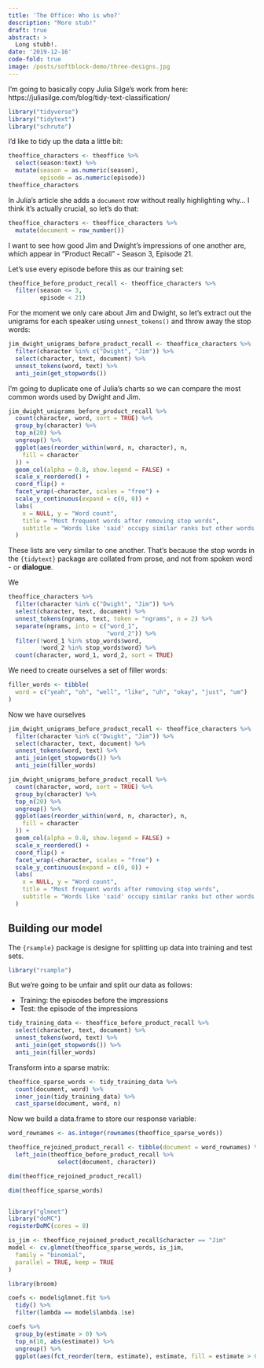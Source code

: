 ```yaml
---
title: 'The Office: Who is who?'
description: "More stub!"
draft: true
abstract: >
  Long stubb!.
date: '2019-12-16'
code-fold: true
image: /posts/softblock-demo/three-designs.jpg
---
```



I'm going to basically copy Julia Silge's work from here: https://juliasilge.com/blog/tidy-text-classification/

```r
library("tidyverse")
library("tidytext")
library("schrute")
```

I'd like to tidy up the data a little bit:

```r
theoffice_characters <- theoffice %>%
  select(season:text) %>%
  mutate(season = as.numeric(season),
         episode = as.numeric(episode))
theoffice_characters
```

In Julia's article she adds a `document` row without really highlighting why... I think it's actually crucial, so let's do that:

```r
theoffice_characters <- theoffice_characters %>%
  mutate(document = row_number())
```


I want to see how good Jim and Dwight's impressions of one another are, which appear in "Product Recall" - Season 3, Episode 21. 

Let's use every episode before this as our training set:

```r
theoffice_before_product_recall <- theoffice_characters %>%
  filter(season <= 3,
         episode < 21)
```

For the moment we only care about Jim and Dwight, so let's extract out the unigrams for each speaker using `unnest_tokens()` and throw away the stop words:

```r
jim_dwight_unigrams_before_product_recall <- theoffice_characters %>%
  filter(character %in% c("Dwight", "Jim")) %>%
  select(character, text, document) %>%
  unnest_tokens(word, text) %>%
  anti_join(get_stopwords())
```

I'm going to duplicate one of Julia's charts so we can compare the most common words used by Dwight and Jim.

```r
jim_dwight_unigrams_before_product_recall %>%
  count(character, word, sort = TRUE) %>%
  group_by(character) %>%
  top_n(20) %>%
  ungroup() %>%
  ggplot(aes(reorder_within(word, n, character), n,
    fill = character
  )) +
  geom_col(alpha = 0.8, show.legend = FALSE) +
  scale_x_reordered() +
  coord_flip() +
  facet_wrap(~character, scales = "free") +
  scale_y_continuous(expand = c(0, 0)) +
  labs(
    x = NULL, y = "Word count",
    title = "Most frequent words after removing stop words",
    subtitle = "Words like 'said' occupy similar ranks but other words are quite different"
  )
```

These lists are very similar to one another. That's because the stop words in the `{tidytext}` package are collated from prose, and not from spoken word - or **dialogue**.

We 

```r
theoffice_characters %>%
  filter(character %in% c("Dwight", "Jim")) %>%
  select(character, text, document) %>%
  unnest_tokens(ngrams, text, token = "ngrams", n = 2) %>%
  separate(ngrams, into = c("word_1",
                            "word_2")) %>%
  filter(!word_1 %in% stop_words$word,
         !word_2 %in% stop_words$word) %>%
  count(character, word_1, word_2, sort = TRUE)
```

We need to create ourselves a set of filler words:

```r
filler_words <- tibble(
  word = c("yeah", "oh", "well", "like", "uh", "okay", "just", "um")
)
```

Now we have ourselves 

```r
jim_dwight_unigrams_before_product_recall <- theoffice_characters %>%
  filter(character %in% c("Dwight", "Jim")) %>%
  select(character, text, document) %>%
  unnest_tokens(word, text) %>%
  anti_join(get_stopwords()) %>%
  anti_join(filler_words)

jim_dwight_unigrams_before_product_recall %>%
  count(character, word, sort = TRUE) %>%
  group_by(character) %>%
  top_n(20) %>%
  ungroup() %>%
  ggplot(aes(reorder_within(word, n, character), n,
    fill = character
  )) +
  geom_col(alpha = 0.8, show.legend = FALSE) +
  scale_x_reordered() +
  coord_flip() +
  facet_wrap(~character, scales = "free") +
  scale_y_continuous(expand = c(0, 0)) +
  labs(
    x = NULL, y = "Word count",
    title = "Most frequent words after removing stop words",
    subtitle = "Words like 'said' occupy similar ranks but other words are quite different"
  )

```

## Building our model

The `{rsample}` package is designe for splitting up data into training and test sets.

```r
library("rsample")
```

But we're going to be unfair and split our data as follows:

- Training: the episodes before the impressions
- Test: the episode of the impressions

```r
tidy_training_data <- theoffice_before_product_recall %>%
  select(character, text, document) %>%
  unnest_tokens(word, text) %>%
  anti_join(get_stopwords()) %>%
  anti_join(filler_words)
```

Transform into a sparse matrix:

```r
theoffice_sparse_words <- tidy_training_data %>%
  count(document, word) %>%
  inner_join(tidy_training_data) %>%
  cast_sparse(document, word, n)
```



Now we build a data.frame to store our response variable:

```r
word_rownames <- as.integer(rownames(theoffice_sparse_words))

theoffice_rejoined_product_recall <- tibble(document = word_rownames) %>%
  left_join(theoffice_before_product_recall %>%
              select(document, character))

```

```r
dim(theoffice_rejoined_product_recall)

dim(theoffice_sparse_words)



```


```r
library("glmnet")
library("doMC")
registerDoMC(cores = 8)

is_jim <- theoffice_rejoined_product_recall$character == "Jim"
model <- cv.glmnet(theoffice_sparse_words, is_jim,
  family = "binomial",
  parallel = TRUE, keep = TRUE
)
```

```r
library(broom)

coefs <- model$glmnet.fit %>%
  tidy() %>%
  filter(lambda == model$lambda.1se)
```


```r
coefs %>%
  group_by(estimate > 0) %>%
  top_n(10, abs(estimate)) %>%
  ungroup() %>%
  ggplot(aes(fct_reorder(term, estimate), estimate, fill = estimate > 0)) 
```










